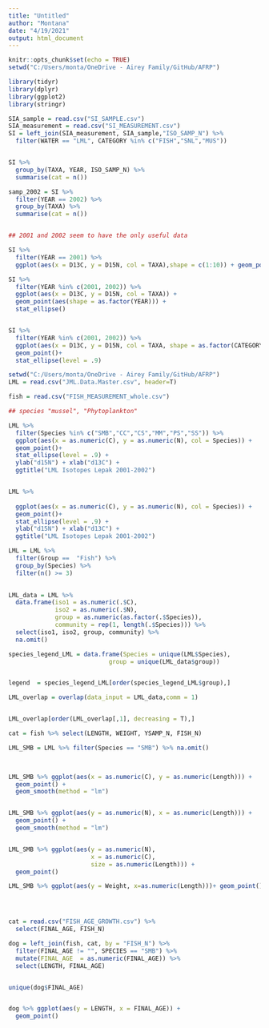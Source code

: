 ```yaml
---
title: "Untitled"
author: "Montana"
date: "4/19/2021"
output: html_document
---
```


```r
knitr::opts_chunk$set(echo = TRUE)
setwd("C:/Users/monta/OneDrive - Airey Family/GitHub/AFRP")
```

```r
library(tidyr)
library(dplyr)
library(ggplot2)
library(stringr)
```



```r
SIA_sample = read.csv("SI_SAMPLE.csv")
SIA_measurement = read.csv("SI_MEASUREMENT.csv")
SI = left_join(SIA_measurement, SIA_sample,"ISO_SAMP_N") %>%
  filter(WATER == "LML", CATEGORY %in% c("FISH","SNL","MUS"))


SI %>% 
  group_by(TAXA, YEAR, ISO_SAMP_N) %>%
  summarise(cat = n())

samp_2002 = SI %>%
  filter(YEAR == 2002) %>%
  group_by(TAXA) %>%
  summarise(cat = n())


## 2001 and 2002 seem to have the only useful data 

SI %>% 
  filter(YEAR == 2001) %>%
  ggplot(aes(x = D13C, y = D15N, col = TAXA),shape = c(1:10)) + geom_point() 

SI %>% 
  filter(YEAR %in% c(2001, 2002)) %>%
  ggplot(aes(x = D13C, y = D15N, col = TAXA)) + 
  geom_point(aes(shape = as.factor(YEAR))) + 
  stat_ellipse()


SI %>% 
  filter(YEAR %in% c(2001, 2002)) %>%
  ggplot(aes(x = D13C, y = D15N, col = TAXA, shape = as.factor(CATEGORY))) + 
  geom_point()+ 
  stat_ellipse(level = .9)

```

```r
setwd("C:/Users/monta/OneDrive - Airey Family/GitHub/AFRP")
LML = read.csv("JML.Data.Master.csv", header=T)

fish = read.csv("FISH_MEASUREMENT_whole.csv")

## species "mussel", "Phytoplankton"

LML %>% 
  filter(Species %in% c("SMB","CC","CS","MM","PS","SS")) %>%
  ggplot(aes(x = as.numeric(C), y = as.numeric(N), col = Species)) + 
  geom_point()+ 
  stat_ellipse(level = .9) + 
  ylab("d15N") + xlab("d13C") + 
  ggtitle("LML Isotopes Lepak 2001-2002")


LML %>% 
  
  ggplot(aes(x = as.numeric(C), y = as.numeric(N), col = Species)) + 
  geom_point()+ 
  stat_ellipse(level = .9) + 
  ylab("d15N") + xlab("d13C") + 
  ggtitle("LML Isotopes Lepak 2001-2002")

```

```r


LML = LML %>%
  filter(Group ==  "Fish") %>%
  group_by(Species) %>%
  filter(n() >= 3) 
  

LML_data = LML %>%
  data.frame(iso1 = as.numeric(.$C), 
             iso2 = as.numeric(.$N), 
             group = as.numeric(as.factor(.$Species)),
             community = rep(1, length(.$Species))) %>%
  select(iso1, iso2, group, community) %>%
  na.omit()

species_legend_LML = data.frame(Species = unique(LML$Species),
                            group = unique(LML_data$group)) 


legend  = species_legend_LML[order(species_legend_LML$group),]

LML_overlap = overlap(data_input = LML_data,comm = 1)


LML_overlap[order(LML_overlap[,1], decreasing = T),]

```



```r

cat = fish %>% select(LENGTH, WEIGHT, YSAMP_N, FISH_N)

LML_SMB = LML %>% filter(Species == "SMB") %>% na.omit()
  


LML_SMB %>% ggplot(aes(x = as.numeric(C), y = as.numeric(Length))) + 
  geom_point() + 
  geom_smooth(method = "lm")


LML_SMB %>% ggplot(aes(y = as.numeric(N), x = as.numeric(Length))) + 
  geom_point() + 
  geom_smooth(method = "lm")


LML_SMB %>% ggplot(aes(y = as.numeric(N),
                       x = as.numeric(C),
                       size = as.numeric(Length))) + 
  geom_point()

LML_SMB %>% ggplot(aes(y = Weight, x=as.numeric(Length)))+ geom_point()




cat = read.csv("FISH_AGE_GROWTH.csv") %>%
  select(FINAL_AGE, FISH_N)

dog = left_join(fish, cat, by = "FISH_N") %>%
  filter(FINAL_AGE != "", SPECIES == "SMB") %>%
  mutate(FINAL_AGE  = as.numeric(FINAL_AGE)) %>%
  select(LENGTH, FINAL_AGE)


unique(dog$FINAL_AGE)


dog %>% ggplot(aes(y = LENGTH, x = FINAL_AGE)) + 
  geom_point()

```
